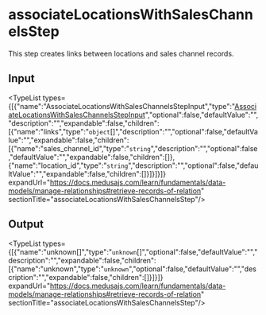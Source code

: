 
# associateLocationsWithSalesChannelsStep

This step creates links between locations and sales channel records.

## Input

<TypeList types={[{"name":"AssociateLocationsWithSalesChannelsStepInput","type":"[AssociateLocationsWithSalesChannelsStepInput](../../interfaces/core_flows.AssociateLocationsWithSalesChannelsStepInput/page.mdx)","optional":false,"defaultValue":"","description":"","expandable":false,"children":[{"name":"links","type":"`object`[]","description":"","optional":false,"defaultValue":"","expandable":false,"children":[{"name":"sales_channel_id","type":"`string`","description":"","optional":false,"defaultValue":"","expandable":false,"children":[]},{"name":"location_id","type":"`string`","description":"","optional":false,"defaultValue":"","expandable":false,"children":[]}]}]}]} expandUrl="https://docs.medusajs.com/learn/fundamentals/data-models/manage-relationships#retrieve-records-of-relation" sectionTitle="associateLocationsWithSalesChannelsStep"/>

## Output

<TypeList types={[{"name":"unknown[]","type":"`unknown`[]","optional":false,"defaultValue":"","description":"","expandable":false,"children":[{"name":"unknown","type":"`unknown`","optional":false,"defaultValue":"","description":"","expandable":false,"children":[]}]}]} expandUrl="https://docs.medusajs.com/learn/fundamentals/data-models/manage-relationships#retrieve-records-of-relation" sectionTitle="associateLocationsWithSalesChannelsStep"/>
